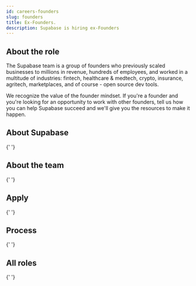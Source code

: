 ```yaml
---
id: careers-founders
slug: founders
title: Ex-Founders.
description: Supabase is hiring ex-Founders
---
```




## About the role

The Supabase team is a group of founders who previously scaled businesses to millions in revenue, hundreds of employees, and worked in a multitude of industries:
fintech, healthcare & medtech, crypto, insurance, agritech, marketplaces, and of course - open source dev tools.

We recognize the value of the founder mindset.
If you're a founder and you're looking for an opportunity to work with other founders, tell us how you can help Supabase succeed and we'll give you the resources to make it happen.

## About Supabase

<About />{' '}

## About the team

<Team />{' '}

## Apply

<Apply />{' '}

## Process

<Process />{' '}

## All roles

<Roles />{' '}
